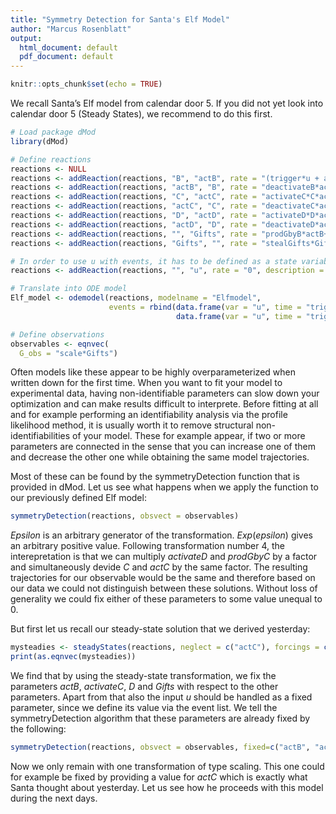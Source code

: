 ```yaml
---
title: "Symmetry Detection for Santa's Elf Model"
author: "Marcus Rosenblatt"
output:
  html_document: default
  pdf_document: default
---
```


```r
knitr::opts_chunk$set(echo = TRUE)
```

We recall Santa's Elf model from calendar door 5. If you did not yet look into calendar door 5 (Steady States), we recommend to do this first.

```r

# Load package dMod
library(dMod)

# Define reactions
reactions <- NULL
reactions <- addReaction(reactions, "B", "actB", rate = "(trigger*u + activateB)*B", description = "Activation of B")
reactions <- addReaction(reactions, "actB", "B", rate = "deactivateB*actB*(1+deactivateBByD*actD)", description = "Deactivation of B")
reactions <- addReaction(reactions, "C", "actC", rate = "activateC*C*actB", description = "Activation of C")
reactions <- addReaction(reactions, "actC", "C", rate = "deactivateC*actC", description = "Deactivation of C")
reactions <- addReaction(reactions, "D", "actD", rate = "activateD*D*actC", description = "Activation of D")
reactions <- addReaction(reactions, "actD", "D", rate = "deactivateD*actD", description = "Deactivation of D")
reactions <- addReaction(reactions, "", "Gifts", rate = "prodGbyB*actB+prodGbyC*actC+prodGbyD*actD", description = "Production of Gifts")
reactions <- addReaction(reactions, "Gifts", "", rate = "stealGifts*Gifts", description = "Disappearing Gifts")

# In order to use u with events, it has to be defined as a state variable
reactions <- addReaction(reactions, "", "u", rate = "0", description = "")

# Translate into ODE model
Elf_model <- odemodel(reactions, modelname = "Elfmodel",
                      events = rbind(data.frame(var = "u", time = "trigger_begin", value = "1", method = "replace"),
                                     data.frame(var = "u", time = "trigger_end", value = "0", method = "replace")))

# Define observations
observables <- eqnvec(
  G_obs = "scale*Gifts")
```

Often models like these appear to be highly overparameterized when written down for the first time. When you want to fit your model to experimental data, having non-identifiable parameters can slow down your optimization and can make results difficult to interprete. Before fitting at all and for example performing an identifiability analysis via the profile likelihood method, it is usually worth it to remove structural non-identifiabilities of your model. These for example appear, if two or more parameters are connected in the sense that you can increase one of them and decrease the other one while obtaining the same model trajectories. 

Most of these can be found by the symmetryDetection function that is provided in dMod. Let us see what happens when we apply the function to our previously defined Elf model:
```r
symmetryDetection(reactions, obsvect = observables)
```

$Epsilon$ is an arbitrary generator of the transformation. $Exp(epsilon)$ gives an arbitrary positive value. Following transformation number 4, the interepretation is that we can multiply $activateD$ and $prodGbyC$ by a factor and simultaneously devide $C$ and $actC$ by the same factor. The resulting trajectories for our observable would be the same and therefore based on our data we could not distinguish between these solutions. Without loss of generality we could fix either of these parameters to some value unequal to 0.

But first let us recall our steady-state solution that we derived yesterday:

```r
mysteadies <- steadyStates(reactions, neglect = c("actC"), forcings = c("u"))
print(as.eqnvec(mysteadies))
```

We find that by using the steady-state transformation, we fix the parameters $actB$, $activateC$, $D$ and $Gifts$ with respect to the other parameters. Apart from that also the input $u$ should be handled as a fixed parameter, since we define its value via the event list. We tell the symmetryDetection algorithm that these parameters are already fixed by the following:

```r
symmetryDetection(reactions, obsvect = observables, fixed=c("actB", "activateC", "D", "Gifts", "u"))
```

Now we only remain with one transformation of type scaling. This one could for example be fixed by providing a value for $actC$ which is exactly what Santa thought about yesterday. Let us see how he proceeds with this model during the next days.